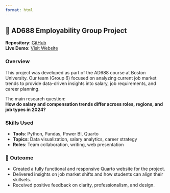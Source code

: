 ```yaml
---
format: html
---
```



## 💼 AD688 Employability Group Project

**Repository**: [GitHub](https://github.com/CYXNBNBNB/ad688-employability-sp25A1-group6)  
**Live Demo**: [Visit Website](https://cyxnbnbnb.github.io/ad688-employability-sp25A1-group6/)

### Overview

This project was developed as part of the AD688 course at Boston University. Our team (Group 6) focused on analyzing current job market trends to provide data-driven insights into salary, job requirements, and career planning.

The main research question:  
**How do salary and compensation trends differ across roles, regions, and job types in 2024?**


### Skills Used

- **Tools**: Python, Pandas, Power BI, Quarto
- **Topics**: Data visualization, salary analytics, career strategy
- **Roles**: Team collaboration, writing, web presentation

### 🌟 Outcome

- Created a fully functional and responsive Quarto website for the project.
- Delivered insights on job market shifts and how students can align their skillsets.
- Received positive feedback on clarity, professionalism, and design.


